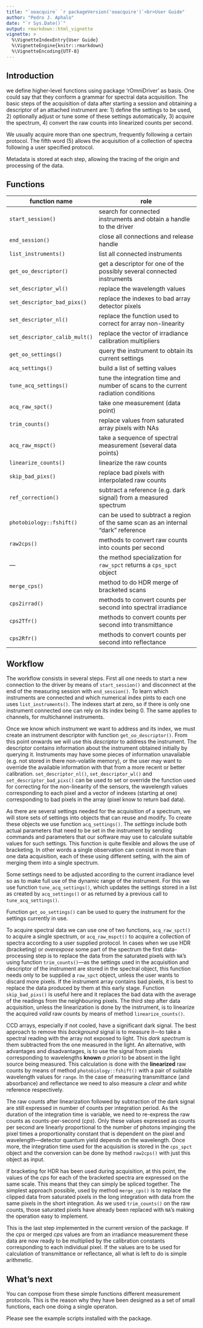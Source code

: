 ```yaml
---
title: "`ooacquire` `r packageVersion('ooacquire')`<br>User Guide"
author: "Pedro J. Aphalo"
date: "`r Sys.Date()`"
output: rmarkdown::html_vignette
vignette: >
  %\VignetteIndexEntry{User Guide}
  %\VignetteEngine{knitr::rmarkdown}
  %\VignetteEncoding{UTF-8}
---
```


## Introduction

we define higher-level functions using package 'rOmniDriver' as basis. 
One could say that they conform a grammar for spectral data acquisition. The
basic steps of the acquisition of data after starting a session and obtaining
a descriptor of an attached instrument are: 1) define the settings to be used,
2) optionally adjust or tune some of these settings automatically, 3) acquire
the spectrum, 4) convert the raw counts into linearized counts per second.

We usually acquire more than one spectrum, frequently following a certain
protocol. The fifth word (5) allows the acquisition of a collection of spectra
following a user specified protocol.

Metadata is stored at each step, allowing the tracing of the origin and
processing of the data.

## Functions

| function name | role |
| ---------|----------------------------------------------------------|
| `start_session()` | search for connected instruments and obtain a handle to the driver |
| `end_session()` | close all connections and release handle |
| `list_instruments()`| list all connected instruments |
| `get_oo_descriptor()` | get a descriptor for one of the possibly several connected instruments |
| `set_descriptor_wl()` | replace the wavelength values |
| `set_descriptor_bad_pixs()` | replace the indexes to bad array detector pixels |
| `set_descriptor_nl()` | replace the function used to correct for array non-linearity |
| `set_descriptor_calib_mult()` | replace the vector of irradiance calibration multipliers |
| `get_oo_settings()` | query the instrument to obtain its current settings |
| `acq_settings()` | build a list of setting values |
| `tune_acq_settings()` | tune the integration time and number of scans to the current radiation conditions |
| `acq_raw_spct()` | take one measurement (data point) |
| `trim_counts()` | replace values from saturated array pixels with NAs |
| `acq_raw_mspct()` | take a sequence of spectral measurement (several data points) |
| `linearize_counts()` | linearize the raw counts |
| `skip_bad_pixs()` | replace bad pixels with interpolated raw counts |
| `ref_correction()`| subtract a reference (e.g. dark signal) from a measured spectrum |
| `photobiology::fshift()`| can be used to subtract a region of the same scan as an internal "dark" reference |
| `raw2cps()` | methods to convert raw counts into counts per second |
| ---     | the method specialization for `raw_spct` returns a `cps_spct` object |
| `merge_cps()` | method to do HDR merge of bracketed scans |
| `cps2irrad()` | methods to convert counts per second into spectral irradiance |
| `cps2Tfr()` | methods to convert counts per second into transmittance |
| `cps2Rfr()` | methods to convert counts per second into reflectance |

## Workflow

The workflow consists in several steps. First all one needs to start a new connection to the driver by means of `start_session()` and disconnect at the end of the measuring session with `end_session()`. To learn which instruments are connected and which numerical index pints to each one uses `list_instruments()`. The indexes start at zero, so if there is only one instrument connected one can rely on its index being 0. The same applies to channels, for multichannel instruments.

Once we know which instrument we want to address and its index, we must create an instrument descriptor with function `get_oo_descriptor()`. From this point onwards we will use this _descriptor_ to address the instrument. The descriptor contains information about the instrument obtained initially by querying it. Instruments may have some pieces of information unavailable (e.g. not stored in there non-volatile memory), or the user may want to override the available information with that from a more recent or better calibration. `set_descriptor_nl()`, `set_descriptor_wl()` and `set_descriptor_bad_pixs()` can be used to set or override the function used for correcting for the non-linearity of the sensors, the wavelength values corresponding to each pixel and a vector of indexes (starting at one) corresponding to bad pixels in the array (pixel know to return bad data).

As there are several settings needed for the acquisition of a spectrum, we will store sets of settings into objects that can reuse and modify. To create these objects we use function `acq_settings()`. The _settings_ include both actual parameters that need to be set in the instrument by sending commands and parameters that our software may use to calculate suitable values for such settings. This function is quite flexible and allows the use of bracketing. In other words a single observation can consist in more than one data acquisition, each of these using different setting, with the aim of merging them into a single spectrum.

Some settings need to be adjusted according to the current irradiance level so as to make full use of the dynamic range of the instrument. For this we use function `tune_acq_settings()`, which updates the settings stored in a list as created by `acq_settings()` or as returned by a previous call to `tune_acq_settings()`.

Function `get_oo_settings()` can be used to query the instrument for the settings currently in use. 

To acquire spectral data we can use one of two functions, `acq_raw_spct()` to acquire a single spectrum, or `acq_raw_mspct()` to acquire a collection of spectra according to a user supplied protocol. In cases when we use HDR (bracketing) or _overexpose_ some part of the spectrum the first data-processing step is to replace the data from the saturated pixels with `NA`'s using function `trim_counts()`---as the settings used in the acquisition and descriptor of the instrument are stored in the spectral object, this function needs only to be supplied a `raw_spct` object, unless the user wants to discard more pixels. If the instrument array contains bad pixels, it is best to replace the data produced by them at this early stage. Function `skip_bad_pixs()` is useful here and it replaces the bad data with the average of the readings from the neighbouring pixels. The third step after data acquisition, unless the linearization is done by the instrument, is to linearize the acquired _valid_ raw counts by means of method `linearize_counts()`.

CCD arrays, especially if not cooled, have a significant dark signal. The best approach to remove this _background_ signal is to measure it---to take a spectral reading with the array not exposed to light. This _dark spectrum_ is them subtracted from the one measured in the light. An alternative, with advantages and disadvantages, is to use the signal from pixels corresponding to wavelengths **known** _a priori_ to be absent in the light source being measured. This calculation is done with the **linearized** raw counts by means of method `photobiology::fshift()` with a pair of suitable wavelength values for `range`. In the case of measuring transmittance (and absorbance) and reflectance we need to also measure a _clear_ and _white_ reference respectively.

The raw counts after linearization followed by subtraction of the dark signal are still expressed in number of counts per integration period. As the duration of the integration time is variable, we need to re-express the raw counts as counts-per-second (_cps_). Only these values expressed as counts per second are linearly proportional to the number of photons impinging the pixel times a proportionality constant that is dependent on the pixel and wavelength---detector quantum yield depends on the wavelength. Once more, the integration time used for the acquisition is stored in the `cps_spct` object and the conversion can be done by method `raw2cps()` with just this object as input.

If bracketing for HDR has been used during acquisition, at this point, the values of the _cps_ for each of the bracketed spectra are expressed on the same scale. This means that they can simply be spliced together. The simplest approach possible, used by method `merge_cps()` is to replace the clipped data from saturated pixels in the long integration with data from the same pixels in the short integration. As we used `trim_counts()` on the raw counts, those saturated pixels have already been replaced with `NA`'s making the operation easy to implement.

This is the last step implemented in the current version of the package. If the _cps_ or merged _cps_ values are from an irradiance measurement these data are now ready to be multiplied by the calibration constants corresponding to each individual pixel. If the values are to be used for calculation of transmittance or reflectance, all what is left to do is simple arithmetic.

## What's next

You can compose from these simple functions different measurement protocols. This is the reason why they have been designed as a set of small functions, each one doing a single operaton.

Please see the example scripts installed with the package.

